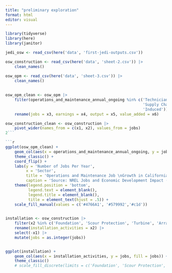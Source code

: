 ```yaml
---
title: "preliminary exploration"
format: html
editor: visual
---
```


```r
library(tidyverse)
library(here)
library(janitor)
```

```r
jedi_osw <- read_csv(here('data', 'first-jedi-outputs.csv'))

osw_construction <- read_csv(here('data', 'sheet-2.csv')) |> 
    clean_names()

osw_opm <- read_csv(here('data', 'sheet-3.csv')) |> 
    clean_names() 
    
    
osw_opm_clean <- osw_opm |> 
    filter(operations_and_maintenance_annual_ongoing %in% c('Technicians and Management',
                                                            'Supply Chain/Support Services',
                                                            'Induced')) |> 
    rename(jobs = x3, earnings = x4, output = x5, value_added = x6) 

osw_construction_clean <- osw_construction |> 
    pivot_wider(names_from = c(x1, x2), values_from = jobs)
2```

```r
ggplot(osw_opm_clean) +
    geom_col(aes(x = operations_and_maintenance_annual_ongoing, y = jobs, fill = operations_and_maintenance_annual_ongoing)) +
    theme_classic() +
    coord_flip() +
    labs(y = 'Number of Jobs Per Year',
         x = 'Sector',
         title = 'Operations and Maintenance Job \nGrowth in California with Offshore\n Wind Development',
         caption = 'Source: NREL Jobs and Economic Development Impact (JEDI) Model \nfor Offshore Wind') +
    theme(legend.position = 'bottom',
          legend.text = element_blank(),
          legend.title = element_blank(),
          title = element_text(hjust = .5)) +
    scale_fill_manual(values = c('#4766A1', '#579992','#c1d')) 
    
```
```r
installation <- osw_construction |> 
    filter(x2 %in% c('Foundation', 'Scour Protection', 'Turbine', 'Array and Export Cabling', 'Other')) |> 
    rename(installation_activities = x2) |> 
    select(-x1) |> 
    mutate(jobs = as.integer(jobs))


ggplot(installation) +
    geom_col(aes(x = installation_activities, y = jobs, fill = jobs)) +
    theme_classic() 
    # scale_fill_discrete(limits = c('Foundation', 'Scour Protection', 'Turbine', 'Array and Export Cabling', 'Other'), values = '#1E91D6', '#2D3047', '#FAC748', '#F44708', '#878E88')
```



